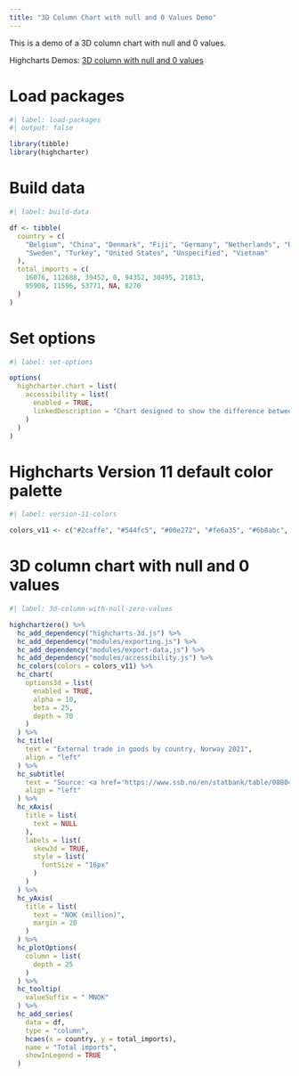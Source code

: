 ```yaml
---
title: "3D Column Chart with null and 0 Values Demo"
---
```


This is a demo of a 3D column chart with null and 0 values.

Highcharts Demos: [3D column with null and 0 values](https://www.highcharts.com/demo/3d-column-null-values)

# Load packages

```r
#| label: load-packages
#| output: false

library(tibble)
library(highcharter)
```

# Build data

```r
#| label: build-data

df <- tibble(
  country = c(
    "Belgium", "China", "Denmark", "Fiji", "Germany", "Netherlands", "Russia", 
    "Sweden", "Turkey", "United States", "Unspecified", "Vietnam"
  ),
  total_imports = c(
    16076, 112688, 39452, 0, 94352, 30495, 21813, 
    95908, 11596, 53771, NA, 8270
  )
)
```

# Set options

```r
#| label: set-options

options(
  highcharter.chart = list(
    accessibility = list(
      enabled = TRUE,
      linkedDescription = "Chart designed to show the difference between 0 and null in a 3D column chart. A null point represents missing data, while 0 is a valid value."
    )
  )
)
```

# Highcharts Version 11 default color palette

```r
#| label: version-11-colors

colors_v11 <- c("#2caffe", "#544fc5", "#00e272", "#fe6a35", "#6b8abc", "#d568fb", "#2ee0ca", "#fa4b42", "#feb56a", "#91e8e1")
```

# 3D column chart with null and 0 values

```r
#| label: 3d-column-with-null-zero-values

highchartzero() %>% 
  hc_add_dependency("highcharts-3d.js") %>% 
  hc_add_dependency("modules/exporting.js") %>% 
  hc_add_dependency("modules/export-data,js") %>% 
  hc_add_dependency("modules/accessibility.js") %>% 
  hc_colors(colors = colors_v11) %>% 
  hc_chart(
    options3d = list(
      enabled = TRUE,
      alpha = 10,
      beta = 25,
      depth = 70
    )
  ) %>% 
  hc_title(
    text = "External trade in goods by country, Norway 2021",
    align = "left"
  ) %>% 
  hc_subtitle(
    text = "Source: <a href='https://www.ssb.no/en/statbank/table/08804'>SSB</a>",
    align = "left"
  ) %>% 
  hc_xAxis(
    title = list(
      text = NULL
    ),
    labels = list(
      skew3d = TRUE,
      style = list(
        fontSize = "16px"
      )
    )
  ) %>% 
  hc_yAxis(
    title = list(
      text = "NOK (million)",
      margin = 20
    )
  ) %>% 
  hc_plotOptions(
    column = list(
      depth = 25
    )
  ) %>% 
  hc_tooltip(
    valueSuffix = " MNOK"
  ) %>% 
  hc_add_series(
    data = df,
    type = "column",
    hcaes(x = country, y = total_imports),
    name = "Total imports",
    showInLegend = TRUE
  ) 
```
